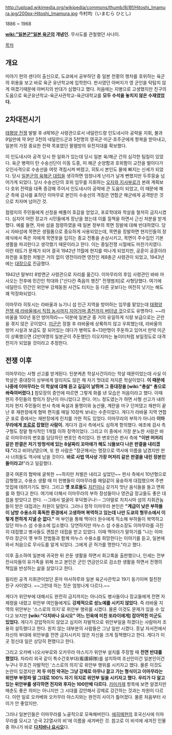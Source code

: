 http://upload.wikimedia.org/wikipedia/commons/thumb/8/8f/Hitoshi_Imamura.jpg/200px-Hitoshi_Imamura.jpg
今村均（いまむら ひとし)

1886 ~ 1968

'''[[wiki:"일본군"일본 육군]]의 개념인.''' 무사도를 관철했던 사나이.

[[목차]]

== 개요 ==
미야기 현의 센다이 출신으로, 도쿄에서 공부하던 중 일본 천황의 행차를 호위하는 육군의 위용을 보고 바로 육군 유년학교에 입학한다. 판사였던 아버지가 영 군인을 탁탐치 않게 여겼기때문에 아버지의 반대가 심했다고 했다. 처음에는 지병으로 고생했지만 친구의 도움으로 육군유년학교-육군사관학교-육군대학교를 '''모두 수석을 놓치지 않은 수재였었다.'''

== 2차대전시기 ==
[[태평양 전쟁]] 발발 후 d제16군 사령관으로서 네덜란드령 인도네시아 공략을 지휘, 불과 9일만에 약 9만 3천의 네덜란드군과 5천명의 영국군·미군·호주군에게 항복을 받아내고, 일본의 가장 중요한 전략 목표였던 팔렘방의 유전지대를 확보했다.

이 인도네시아 공격 당시 한 일화가 있는데 당시 일본 육/해군 간의 심각한 팀킬이 있었다. 육군 병력이 탄 수송선단이 이동 도중, 미 해군 순양함과 호위함이 교전을 벌이다가 오인사격으로  수송선을 여럿 격침시켜 버렸고, 히토시 본인도 물에 빠지는 신세가 되었다. 당시 [[일본군의 육해군 대립]]을 생각하면 엄청나게 난리가 날게 뻔했지만 두루뭉술 넘어가게 되었다. 당시 수송선단의 호위 임무를 지휘하는 [[오자와 지사부로]]가 본래 계획보다 호위 전력을 대폭 증강해 주어서 인도네시아 공략에 큰 도움이 되었고, 이 때문에 해군 측에 감사를 표하던 이마무로 본인이 수송선의 격침은 연합군 해군에게 공격받은 것으로 치자며 넘어간 것.

점령지의 주민들에게 선정을 베풀어 호감을 얻었고, 포로학대와 학살을 철저히 금지시켰다. 심지어 어떤 장교가 시민들에게 장난을 쳤는데 이를 질책을 하면서 근신 처분을 받게 했다. 예를 들면, 자바 섬을 점령하였을 때 일본 정부의 목면 징발에 대해 반대하였다. 당시 자바섬에 목면은 생필품으로 중요하게 사용되었는데, 목면을 징발하면 현지인들의 장례식에서 죽은 자에게 목면옷을 입히는 종교 전통을 손상시키고, 목면이 주수입인 기본 생활을 파괴한다고 생각했기 때문이라고 한다. 이는 중일전쟁 시절에도 마찬가지였다. 이런 태도가 문제가 되어 결국 1942년 11월에 현지를 떠나게 되었지만, 공훈이 공훈이라 좌천을 포함한 처벌은 거의 없이 영전이라면 영전인 제8총군 사령관이 되었고, 1943년에는 [[대장]]으로 진급했다.

1942년 말부터 8방면군 사령관으로 자리를 옮긴다. 이마무라의 후임 사령관인 바바 마사오는 전후에 민간인 학대와 ["산다칸 죽음의 행진" 전쟁범죄]로 사형당했다. 여기에 네덜란드 민간인 위안부 강제동원 사건도 터지는 등 다른 곳보다는 여전히 낫기는 해도 꽤 막장화되었다. 

이마무라 히토시는 라바울과 뉴기니 섬 인근 지역을 방어하는 임무를 맡았는데 [http://blog.naver.com/imkcs0425/60108030948 태평양 전쟁 때 라바울에서 직접 농사까지 지어가며 종전까지 버텨낸 것]으로도 유명하다. ~~라바울을 100년 동안 방어하라~~ 덕분에 일본군 중 거의 유일하게 식량 보급으로는 곤란을 겪지 않은 곳이었다. [[미군]]은 정찰 후 라바울에 상륙하지 않고 우회했는데, 라바울의 방어 시설과 보급도 잘 되어있는 데다가 병력도 8~13만명이 주둔하고 있어서 만약 미군이 상륙했으면 (2만여명의 일본군이 주둔했던) 이오지마는 놀이터처럼 보일정도로 대격전지가 되었을 것이라고 추정한다.

== 전쟁 이후 ==
이마무라는 사형 선고를 받게된다. 틴분케촌 학살사건이라는 학살 때문이었는데 사실 이 학살은 중대장이 상부에게 알리지도 않은 채 자기 멋대로 저지른 학살이었다. '''이 때문에 나중에 이마무라는 이 학살에 대해 듣고 길길이 날뛰며 그 중대장을 [wiki:"총살" 총으로 쏴죽여버렸다.]''' 참모장의 증언에 따르면 그렇게 화를 낸 모습은 처음이라고 했다. 이때 현지 주민들의 항의가 장난이 아니었다고 한다. 어느 정도였는가 하면 사형 선고가 내려지자 현지 주민들이 판사 측에 욕설과 돌멩이와 농산물, 계란을 마구 던져댔고 재판이 끝난 후 재판장에게 협박 편지를 매일 10장씩 보내는 수준이었다. 게다가 라바울 지역 연합군 포로 중에서는 재판장에게 린치를 가한 적도 있었다. 이마무라의 부하가 아니라 '''이마무라에게 [[포로]]로 잡혔던 사람이.''' 게다가 검사 측에서도 심하게 항의했다. 애초에 검사 측 구형도 정말 형식적인 1개월 이하 징역이었다. 그리고 이 중에서 가장 분노한 사람은 바로 이마무라의 변호를 담당하던 변호인 측이었다. 한 변호인은 판사 측에 '''"이딴 머저리같은 판결은 저기 방청석에 있는 8살짜리 꼬마애가 해도 늬들보다 나은 판결을 내리겠다."'''라고 비아냥댔으며, 또 한 사람은 "장군께서는 명장으로 역사에 이름을 남겼지만 판사 너희들도 역사에 남을 것이다. '''바로 사법 역사상 가장 머저리 같은 판결을 내린 장본인들이라고!'''"라고 일갈했다. 

결국 여론의 협박에 굴복한 ~~하지만 처벌은 내리고 싶었던~~ 판사 측에서 10년형으로 감형했고, 수용소 생활 때 미 헌병들이 이마무라를 매일같이 융숭하게 대접했으며 주변 맛집에 데려가기도 했다. 그리고 '''옛 포로들도''' [[치킨]]이나 갖가지 맛난 음식들을 들고 면회를 와 줬다고 한다. 여기에 더해서 이마무라의 부하 장성들이나 영관급 장교들도 좋은 대접을 받았다고 한다. --그래서 얼굴이 후덕했구나!-- 그야말로 치치시마 섬의 지휘관놈들이 받은 대접과는 차원이 달랐다. 그러나 정작 이마무라 본인은 '''"계급이 낮은 부하들이 남방 수용소의 혹독한 환경에서 고생하며 복역하고 있는데 나만 도쿄의 형무소에서 이렇게 편하게 지낼 순 없다."''' 며 부인을 통해 맥아더 원수에게 직소해 부하들이 복역하고 있던 마누스 섬 수용소에 입소했다. 당연하지만 마누스 섬 수용소장도 이마무라를 극진히 대접했고 병사들도 괜찮은 대접을 받고 있었다. 이때 맥아더가 말하기를 "나는 이마무라 장군이 옛 부하 전범들과 함께 마누스 수용소를 희망한다는 이야기를 듣고, 일본에 와서 처음으로 무사도를 알게 되었다. 그에게 곧 허가를 명한다."라고 했다. 

이후 출소하여 일본에 귀국한 뒤 은둔 생활을 하면서 회고록을 출판했으나, 인세는 전부 전사자들의 유가족을 위해 쓰고 본인은 군인 연금만으로 검소한 생활을 하면서 전쟁의 책임을 반성하는 삶을 살았다고 한다. 

필리핀 공격 지휘관이었던 혼마 마사하루와 일본 육군사관학교 19기 동기이며 절친한 친구 사이였다. ~~그런데 하는 짓은 엄청나게 다르다.~~

게다가 위안부에 대해서도 완전히 금지까지는 아니라도 병사들이나 장교들에게 전면 자제령을 내렸고 위안부 여인들에게도 '''강제적으로 성노예를 시키지 않았다.''' 즉 라바울 지역의 위안부는 '스스로의 의지'로 위안부 행위를 시켰다. 물론 이것도 문제가 있을 수 있다고 보지만 '''[wiki:"다치바나 요시오" 어느 인육에 미친 또라이에게] 잡아먹힌 미군도 있었다.''' 게다가 강압적이지 않았고 심지어 자발적으로 위안부일을 하겠다는 사람마저 조용히 설득했다고 한다. 원치 않는 대부분의 사람들은 그냥 일만 시켰다. 훗날 자서전에서 자신의 부대에 위안부를 전면 금지시키지 않은 자신을 크게 질책했다고 한다. 게다가 이 곳 정신대 일은 상당히 편했다고 한다.

그리고 오카베 나오사부로와 오카무라 야스지가 위안부 설치를 주장할 때 '''전면 반대를 했었다.''' 차라리 외국 같이 특수간호부대(看護婦隊)를 설치하여 조선인이건 일본인이건 누구나 무조건 자발적인 '스스로의 의지'로 위안부 행위를 시키자고 했다. 물론 이것도 논란이 있겠지만 '''저 두 미친 악귀는 그냥 강제로 아무나 끌고 가는 형식이고 이마무라는 위안부 부정파 말 그대로 100% 자기 의지로 위안부 일을 시키자고 했다. 우리가 다 알고있는 위안부를 생각하면 전자와 후자는 100만배 다르다.''' [[카미카제]] 항목에 보면 알겠지만 매춘도 좋은 의미는 아니지만 그 시대를 감안해서 강제로 강간하는 것과는 차원이 다르다. 이런 일로 오카베와 오카무라 야스지와는 완전히 사이가 틀어졌다. 물론 처음부터 사이가 안 좋았지만.

그러나 일본인들은 이마무라를 노골적으로 모욕해버린다. [[에히메]]현의 호국신사에 이마무라를 모시고 '순국 22열사의 비'에 이름을 새겨버린 것. 참고로 이 비석에 새겨진 인물 중 하나가 바로 '''[[다치바나 요시오]]'''다. 
